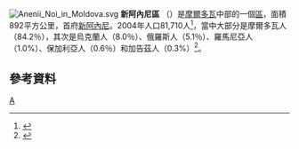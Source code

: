 [[File:Anenii_Noi_in_Moldova.svg|thumb]]
'''新阿內尼區''' （{{lang-ro|Anenii Noi}}）是[[摩爾多瓦|摩爾多瓦]]中部的一個[[摩爾多瓦行政區劃|區]]，面積892平方公里，首府[[新阿內尼|新阿內尼]]。2004年人口81,710人<ref>{{Cite web |url=http://www.statistica.md/recensamint/Toate%20recensaminteleRne_ro.xls |title=2004年人口普查 |accessdate=2011-03-10 |archive-date=2008-11-18 |archive-url=https://web.archive.org/web/20081118145747/http://www.statistica.md/recensamint/Toate%20recensaminteleRne_ro.xls |dead-url=yes }}</ref>，當中大部分是摩爾多瓦人（84.2％），其次是烏克蘭人（8.0％）、俄羅斯人（5.1％）、羅馬尼亞人（1.0%）、保加利亞人（0.6％）和加告茲人（0.3%）<ref>{{Cite web |url=http://www.statistica.md/public/files/Recensamint/Recensamintul_populatiei/vol_1/6_Nationalitati_de_baza_ro.xls |title=存档副本 |accessdate=2011-03-10 |archive-date=2017-10-14 |archive-url=https://web.archive.org/web/20171014094305/http://www.statistica.md/public/files/Recensamint/Recensamintul_populatiei/vol_1/6_Nationalitati_de_baza_ro.xls |dead-url=no }}</ref>。

== 參考資料 ==
{{reflist|2}}

{{摩爾多瓦行政區劃}}
{{Authority control}}

[[Category:摩爾多瓦行政區劃|A]]